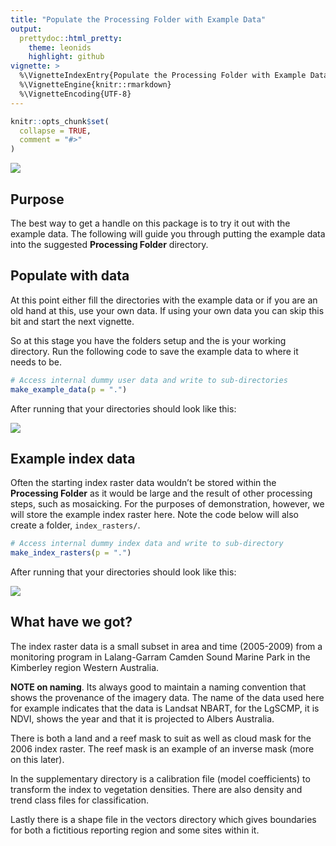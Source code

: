 ```yaml
---
title: "Populate the Processing Folder with Example Data"
output: 
  prettydoc::html_pretty:
    theme: leonids
    highlight: github
vignette: >
  %\VignetteIndexEntry{Populate the Processing Folder with Example Data}
  %\VignetteEngine{knitr::rmarkdown}
  %\VignetteEncoding{UTF-8}
---
```


```r
knitr::opts_chunk$set(
  collapse = TRUE,
  comment = "#>"
)
```

![](plots/tree_logo_small.png)

## Purpose
The best way to get a handle on this package is to try it out with the example 
data. The following will guide you through putting the example data into the 
suggested **Processing Folder** directory.


## Populate with data
At this point either fill the directories with the example data or if 
you are an old hand at this, use your own data. If using your own data you can skip 
this bit and start the next vignette.

So at this stage you have the folders setup and the is your 
working directory. Run the following code to save the example data to where it 
needs to be.

```r
# Access internal dummy user data and write to sub-directories
make_example_data(p = ".")
```

After running that your directories should look like this:

![](plots/ex_data.png)


## Example index data
Often the starting index raster data wouldn't be stored within the 
**Processing Folder** as it would be large and the result of other processing 
steps, such as mosaicking. For the purposes of demonstration, however, we will 
store the example index raster here. Note the code below will also create a folder, 
`index_rasters/`.

```r
# Access internal dummy index data and write to sub-directory
make_index_rasters(p = ".")
```

After running that your directories should look like this:

![](plots/ex_data2.png)

## What have we got?
The index raster data is a small subset in area and time (2005-2009) from a 
monitoring program in Lalang-Garram Camden Sound Marine Park in the Kimberley 
region Western Australia.

**NOTE on naming**. Its always good to maintain a naming convention that shows 
the provenance of the imagery data. The name of the data used here for example 
indicates that the data is Landsat NBART, for the LgSCMP, it is NDVI, shows the 
year and that it is projected to Albers Australia.

There is both a land and a reef mask to suit as well as cloud mask for the 2006 
index raster. The reef mask is an example of an inverse mask (more on this later).

In the supplementary directory is a calibration file (model coefficients) to 
transform the index to vegetation densities. There are also density and trend 
class files for classification.

Lastly there is a shape file in the vectors directory which gives boundaries for 
both a fictitious reporting region and some sites within it.
